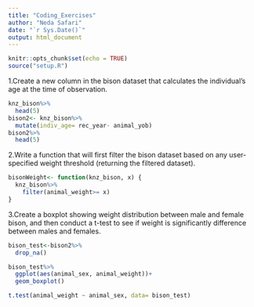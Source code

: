 ```yaml
---
title: "Coding_Exercises"
author: "Neda Safari"
date: "`r Sys.Date()`"
output: html_document
---
```


```r
knitr::opts_chunk$set(echo = TRUE)
source("setup.R")
```


1.Create a new column in the bison dataset that calculates the individual’s age at the time of observation.
```r
knz_bison%>%
  head(5)
bison2<- knz_bison%>%
  mutate(indiv_age= rec_year- animal_yob)
bison2%>%
  head(5)
```


2.Write a function that will first filter the bison dataset based on any user-specified weight threshold (returning the filtered dataset).
```r
bisonWeight<- function(knz_bison, x) {
  knz_bison%>%
    filter(animal_weight>= x)
}
```

3.Create a boxplot showing weight distribution between male and female bison, and then conduct a t-test to see if weight is significantly difference between males and females.
```r
bison_test<-bison2%>%
  drop_na()

bison_test%>%
  ggplot(aes(animal_sex, animal_weight))+
  geom_boxplot()

t.test(animal_weight ~ animal_sex, data= bison_test)
```






















